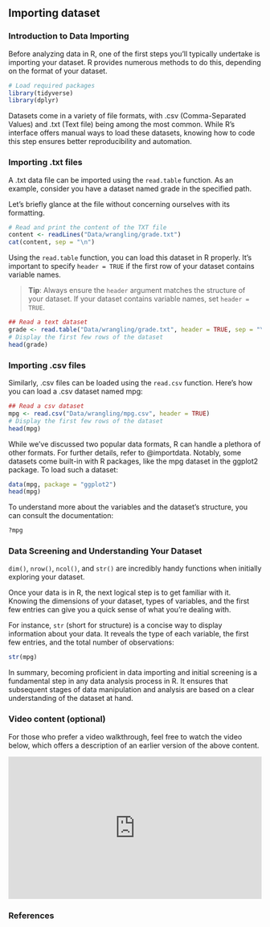 ## Importing dataset {.unnumbered}

### Introduction to Data Importing

Before analyzing data in R, one of the first steps you'll typically undertake is importing your dataset. R provides numerous methods to do this, depending on the format of your dataset.

```r
# Load required packages
library(tidyverse)
library(dplyr)
```

Datasets come in a variety of file formats, with .csv (Comma-Separated Values) and .txt (Text file) being among the most common. While R's interface offers manual ways to load these datasets, knowing how to code this step ensures better reproducibility and automation.

### Importing .txt files

A .txt data file can be imported using the `read.table` function. As an example, consider you have a dataset named grade in the specified path.

Let's briefly glance at the file without concerning ourselves with its formatting.

```r
# Read and print the content of the TXT file
content <- readLines("Data/wrangling/grade.txt")
cat(content, sep = "\n")
```

Using the `read.table` function, you can load this dataset in R properly. It's important to specify `header = TRUE` if the first row of your dataset contains variable names.

> **Tip**: Always ensure the `header` argument matches the structure of your dataset. If your dataset contains variable names, set `header = TRUE`.

```r
## Read a text dataset
grade <- read.table("Data/wrangling/grade.txt", header = TRUE, sep = "\t", quote = "\"")
# Display the first few rows of the dataset
head(grade)
```

### Importing .csv files

Similarly, .csv files can be loaded using the `read.csv` function. Here's how you can load a .csv dataset named mpg:

```r
## Read a csv dataset
mpg <- read.csv("Data/wrangling/mpg.csv", header = TRUE)
# Display the first few rows of the dataset
head(mpg)
```

While we've discussed two popular data formats, R can handle a plethora of other formats. For further details, refer to @importdata. Notably, some datasets come built-in with R packages, like the mpg dataset in the ggplot2 package. To load such a dataset:

```r
data(mpg, package = "ggplot2")
head(mpg)
```

To understand more about the variables and the dataset's structure, you can consult the documentation:

```r
?mpg
```

### Data Screening and Understanding Your Dataset

`dim()`, `nrow()`, `ncol()`, and `str()` are incredibly handy functions when initially exploring your dataset.

Once your data is in R, the next logical step is to get familiar with it. Knowing the dimensions of your dataset, types of variables, and the first few entries can give you a quick sense of what you're dealing with.

For instance, `str` (short for structure) is a concise way to display information about your data. It reveals the type of each variable, the first few entries, and the total number of observations:

```r
str(mpg)
```

In summary, becoming proficient in data importing and initial screening is a fundamental step in any data analysis process in R. It ensures that subsequent stages of data manipulation and analysis are based on a clear understanding of the dataset at hand.

### Video content (optional)

::: callout-tip
For those who prefer a video walkthrough, feel free to watch the video below, which offers a description of an earlier version of the above content.
::: 

<div style="position: relative; padding-bottom: 56.25%; height: 0; overflow: hidden;">
  <iframe src="https://www.youtube.com/embed/3Hn1QsQHo-w" style="position: absolute; top: 0; left: 0; width: 100%; height: 100%; border:0;" allowfullscreen></iframe>
</div>


### References
